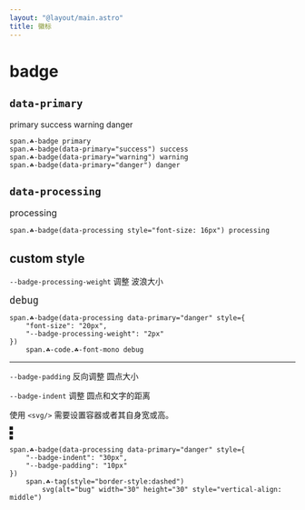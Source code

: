 ```yaml
---
layout: "@layout/main.astro"
title: 徽标
---
```



# badge

## `data-primary`

<T tag="span" class="☘-badge">primary</T>
<T tag="span" class="☘-badge" data-primary="success">success</T>
<T tag="span" class="☘-badge" data-primary="warning">warning</T>
<T tag="span" class="☘-badge" data-primary="danger">danger</T>

```pug
span.☘-badge primary
span.☘-badge(data-primary="success") success
span.☘-badge(data-primary="warning") warning
span.☘-badge(data-primary="danger") danger
```

## `data-processing`

<T tag="span" class="☘-badge" data-processing style="font-size: 16px">processing</T>

```pug
span.☘-badge(data-processing style="font-size: 16px") processing
```

## custom style

`--badge-processing-weight` 调整 波浪大小

<T tag="span" class="☘-badge" data-processing data-primary="danger" style="font-size: 20px; --badge-processing-weight: 2px">`debug`</T>

```pug
span.☘-badge(data-processing data-primary="danger" style={
    "font-size": "20px",
    "--badge-processing-weight": "2px"
})
    span.☘-code.☘-font-mono debug
```

***

`--badge-padding` 反向调整 圆点大小

`--badge-indent` 调整 圆点和文字的距离

使用 `<svg/>` 需要设置容器或者其自身宽或高。

<T tag="span" class="☘-badge" data-processing data-primary="danger" style="--badge-indent:30px;--badge-padding:10px">
    <T tag="span" class="☘-tag" style="border-style:dashed">
        <Icon name="general/outline/bug" alt="bug" width="30" height="30" style="vertical-align: middle"/>
    </T>
</T>

```pug
span.☘-badge(data-processing data-primary="danger" style={
    "--badge-indent": "30px",
    "--badge-padding": "10px"
})
    span.☘-tag(style="border-style:dashed")
        svg(alt="bug" width="30" height="30" style="vertical-align: middle")
```
